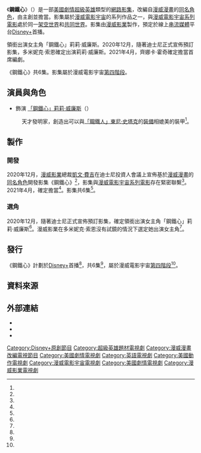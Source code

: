 {{Film draft notice}}
{{Future TV show}}
{{NoteAT
|G1=美國漫畫
|G2=Movie
|G3=Show
|G5=TV
}}
{{Infobox television
| show_name            = 鋼鐵心
| original_name        = {{lang|en|''Ironheart''}}
| image                = 
| caption              = 
| genre                = {{Plainlist|
* [[劇情片|劇情]]
* [[超級英雄|超級英雄]]
}}
| creator              = {{le|齊娜卡·霍奇|Chinaka Hodge}}
| based_on             = {{Based on|[[鋼鐵心|鋼鐵心]]|{{le|布萊恩·麥可·班迪斯|Brian Michael Bendis}}<br />{{le|麥克·德奧達托|Mike Deodato}}}}
| developer            = 
| writer               = 
| director             = 
| starring             = {{Plainlist|
* {{le|多米妮克·索恩|Dominique Thorne}}
}}
| theme_music_composer = 
| opentheme            = 
| endtheme             = 
| composer             = 
| country              = {{US}}
| language             = 英語
| num_seasons          = <!--- Do not add a value until episodes have aired --->
| num_episodes         = <!--- Do not add a value until episodes have aired --->
| list_episodes        = <!--- #Episodes --->
| executive_producer   = {{Plainlist|
* [[凱文·費吉|凱文·費吉]]
}}
| producer             = 
| editor               = 
| location             = 
| cinematography       = 
| camera               = 
| runtime              = 
| company              = [[漫威影業|漫威影業]]
| distributor          = {{le|迪士尼媒體發行|Disney Platform Distribution}}
| channel              = [[Disney+|Disney+]]
| picture_format       = 
| audio_format      = 
| released             = <!-- {{Start date|||}} -->
| last_aired           = <!-- {{End date|present}} -->
| preceded_by          = 
| followed_by          = 
| related              = {{Plainlist|
* [[漫威電影宇宙電視劇|漫威電影宇宙電視劇]]
* [[漫威電影宇宙系列電影|漫威電影宇宙系列電影]]
}}
| website              = 
| website_title        = 
| production_website   = https://disneyplusoriginals.disney.com/show/ironheart
}}

《'''鋼鐵心'''》（{{lang-en|''Ironheart''}}）是一部[[美國|美國]][[劇情片|劇情]][[超級英雄|超級英雄]]類型的[[網路影集|網路影集]]，改編自[[漫威漫畫|漫威漫畫]]的[[鋼鐵心|同名角色]]，由{{le|齊娜卡·霍奇|Chinaka Hodge}}主創並擔當{{le|首席編劇|Head writer}}。影集屬於[[漫威電影宇宙|漫威電影宇宙]]的系列作品之一，與[[漫威電影宇宙系列電影|漫威電影宇宙系列電影]]處於同一[[架空世界|架空世界]]和[[共同世界|共同世界]]。影集由[[漫威影業|漫威影業]]製作，預定於線上[[串流媒體|串流媒體]]平台[[Disney+|Disney+]]首播。

{{le|多米妮克·索恩|Dominique Thorne}}領銜出演女主角「鋼鐵心」莉莉·威廉斯。2020年12月，隨著迪士尼正式宣佈預訂影集，多米妮克·索恩確定出演莉莉·威廉斯。2021年4月，齊娜卡·霍奇確定擔當首席編劇。

《鋼鐵心》共6集。影集屬於漫威電影宇宙[[漫威電影宇宙：第四階段|第四階段]]。

== 演員與角色 ==
* {{le|多米妮克·索恩|Dominique Thorne}} 飾演 [[鋼鐵心|「鋼鐵心」莉莉·威廉斯]]（{{lang|en|Riri Willians / Ironheart}}）
: 天才發明家，創造出可以與[[東尼·史塔克_(漫威電影宇宙)|「鋼鐵人」東尼·史塔克]]的[[鋼鐵人動力服|裝備]]相媲美的裝甲<ref name="DisneyInvestorDay" />。

== 製作 ==
=== 開發 ===
2020年12月，[[漫威影業|漫威影業]]總裁[[凱文·費吉|凱文·費吉]]在迪士尼投資人會議上宣佈基於[[漫威漫畫|漫威漫畫]]的[[鋼鐵心|同名角色]]開發影集《鋼鐵心》<ref name="DisneyInvestorDay" />，影集與[[漫威電影宇宙系列電影|漫威電影宇宙系列電影]]存在緊密聯繫<ref name="FilmTieIn" />。2021年4月，{{le|齊娜卡·霍奇|Chinaka Hodge}}確定擔當{{le|首席編劇|Head writer}}<ref name="Hodge" />。影集共6集<ref name="Hodge" />。

=== 選角 ===
2020年12月，隨著迪士尼正式宣佈預訂影集，{{le|多米妮克·索恩|Dominique Thorne}}確定領銜出演女主角「鋼鐵心」莉莉·威廉斯<ref name="DisneyInvestorDay" />。漫威影業在多米妮克·索恩沒有試鏡的情況下選定她出演女主角<ref name="ThorneNoAudition" />。

== 發行 ==
《鋼鐵心》計劃於[[Disney+|Disney+]]首播<ref name="DisneyInvestorDay" />，共6集<ref name="Hodge" />，屬於漫威電影宇宙[[漫威電影宇宙：第四階段|第四階段]]<ref name="MarvelInvestorDayRoundUp" />。

== 資料來源 ==
{{Reflist|30em|refs=

<ref name="DisneyInvestorDay">{{cite web|url=https://tvline.com/2020/12/10/secret-invasion-samuel-l-jackson-marvel-disney-plus-series/|title=Secret Invasion, Marvel Series Starring Samuel L. Jackson, Coming to Disney+|last=Gelman|first=Vlada|work=TV Line|date=2020-12-10|accessdate=2020-12-10|archiveurl=https://web.archive.org/web/20201211030539/https://tvline.com/2020/12/10/secret-invasion-samuel-l-jackson-marvel-disney-plus-series/|archivedate=2020-12-11|dead-url=no|language=en-US}}</ref>

<ref name="FilmTieIn">{{cite web|url=https://mashable.com/article/marvel-disney-plus-series-secret-invasion-ironheart-groot/|title=Marvel announces four new Disney+ series including 'I Am Groot' and 'Secret Invasion'|last=Han|first=Angie|work=[[Mashable|Mashable]]|date=2020-12-10|accessdate=2020-12-11|archiveurl=https://web.archive.org/web/20201211080523/https://mashable.com/article/marvel-disney-plus-series-secret-invasion-ironheart-groot/|archivedate=2020-12-11|dead-url=no|language=en-US}}</ref>

<ref name="MarvelInvestorDayRoundUp">{{cite web|url=https://www.marvel.com/articles/movies/new-marvel-cinematic-universe-movies-shows-disney-plus|title=All of the Marvel Studios News Coming out of The Walt Disney Company’s 2020 Investor Day Presentation|last=Paige|first=Rachel|work=[[Marvel_Comics|Marvel.com]]|date=2020-12-11|accessdate=2020-12-14|archiveurl=https://web.archive.org/web/20201213185432/https://www.marvel.com/articles/movies/new-marvel-cinematic-universe-movies-shows-disney-plus|archivedate=2020-12-13|dead-url=no|language=en-US}}</ref>

<ref name="ThorneNoAudition">{{Cite web |last=Travis |first=Ben |date=2021-03-15 |title=Marvel’s Ironheart Star Dominique Thorne On Being Cast As Riri Williams With ‘No Audition At All’ – Exclusive |url=https://www.empireonline.com/movies/news/marvel-ironheart-dominique-thorne-cast-riri-williams-no-audition-exclusive/ |dead-url=no |archive-url=https://web.archive.org/web/20210316065450/https://www.empireonline.com/movies/news/marvel-ironheart-dominique-thorne-cast-riri-williams-no-audition-exclusive/ |archive-date=2021-03-16 |access-date=2021-03-17 |website=[[Empire_(film_magazine)|Empire]]|language=en-US}}</ref>

<ref name="Hodge">{{Cite web |last1=Couch |first1=Aaron |last2=Goldberg |first2=Lesley |date=2021-04-27 |title=Marvel's 'Ironheart' Enlists Chinaka Hodge as Head Writer for Disney+ Series |url=https://www.hollywoodreporter.com/heat-vision/marvels-ironheart-enlists-chinaka-hodge-as-head-writer-for-disney-series |dead-url=no |archive-url=http://web.archive.org/web/20210427220015/https://www.hollywoodreporter.com/heat-vision/marvels-ironheart-enlists-chinaka-hodge-as-head-writer-for-disney-series |archive-date=2021-04-27 |access-date=2021-04-27 |website=[[The_Hollywood_Reporter|The Hollywood Reporter]]|language=en-US}}</ref>

}}

== 外部連結 ==
* {{Official website|https://www.marvel.com/tv-shows/ironheart/1}}
* {{IMDb title|13623126}}
* {{Disney+ series}}

{{Marvel cinematic universe draft}}
{{Marvel Cinematic Universe|selected=Films}}
{{Disney+ original series}}
{{Marvel Comics TV}}
{{portal bar|電視|美國|推想小說}}

{{DEFAULTSORT:Ironheart}}
[[Category:Disney+原創節目|Category:Disney+原創節目]]
[[Category:超級英雄題材電視劇|Category:超級英雄題材電視劇]]
[[Category:漫威漫畫改編電視節目|Category:漫威漫畫改編電視節目]]
[[Category:美國劇情電視劇|Category:美國劇情電視劇]]
[[Category:英語電視劇|Category:英語電視劇]]
[[Category:美國動作電視劇|Category:美國動作電視劇]]
[[Category:漫威電影宇宙電視劇|Category:漫威電影宇宙電視劇]]
[[Category:美國劇情電視劇|Category:美國劇情電視劇]]
[[Category:漫威影業電視劇|Category:漫威影業電視劇]]